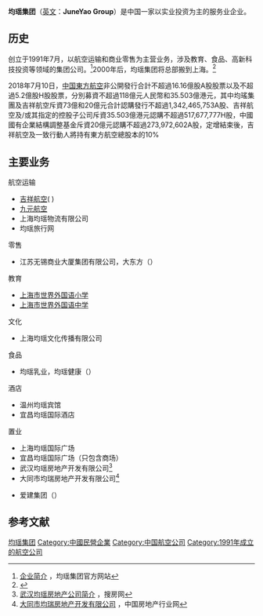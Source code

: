 {{Infobox company
| name = 上海均瑶(集团)有限公司
| name_en = Shanghai Junyao Group Co.,Ltd
| type = 有限责任公司(自然人投资或控股)
| local_code_name= CN
| local_code = 913100007031915600
| logo = JuneYao.png
| foundation = {{Start date and age|1991|7}}<br/>{{CHN}}[[上海市|上海市]]
| location = {{CHN}}[[上海市|上海市]][[浦东新区|浦东新区]]康桥东路8号
| key_people = [[王均瑶|王均瑶]]（创始人）<ref>[http://finance.sina.com.cn/g/20041111/07061146903.shtml 38岁 均瑶集团创始人病逝] {{Wayback|url=http://finance.sina.com.cn/g/20041111/07061146903.shtml |date=20200219060821 }}，新浪财经，2004年11月11日</ref><br />[[王均金|王均金]]（董事长）<br />[[王均豪|王均豪]]（总裁）
| industry = 商务服务业
| products =
| revenue =
| operating_income = 15.52亿元[[人民币|人民币]]（2014年）<ref name>[http://www.acfic.org.cn/web/zt/2014my500/index.html 2014中国民营企业500强] {{Wayback|url=http://www.acfic.org.cn/web/zt/2014my500/index.html |date=20171010190908 }}，中华全国工商业联合会，2014年8月18日</ref>
| net_income =
| parent =
| subsid = 
| homepage = {{URL|http://www.juneyao.com}}
}}
'''均瑶集团'''（[[英文|英文]]：'''JuneYao Group'''）是中国一家以实业投资为主的服务业企业。

==历史==
创立于1991年7月，以航空运输和商业零售为主营业务，涉及教育、食品、高新科技投资等领域的集团公司。<ref>[http://www.juneyao.com/group.jhtml 企业简介] {{Wayback|url=http://www.juneyao.com/group.jhtml |date=20140819085315 }}，均瑶集团官方网站</ref>2000年后，均瑶集团将总部搬到上海。<ref>{{cite news |title=浙商内部讲话丨王均金：这是对我大哥王均瑶最好的怀念 |url=https://finance.sina.com.cn/chanjing/gsnews/2021-09-15/doc-iktzscyx4400273.shtml |accessdate=2021-12-08 |archive-date=2021-12-08 |archive-url=https://web.archive.org/web/20211208105701/https://finance.sina.com.cn/chanjing/gsnews/2021-09-15/doc-iktzscyx4400273.shtml }}</ref>

2018年7月10日，[[中国東方航空|中国東方航空]]非公開發行合計不超過16.16億股A股股票以及不超過5.2億股H股股票，分別募資不超過118億元人民幣和35.503億港元，其中均瑤集團及吉祥航空斥資73億和20億元合計認購發行不超過1,342,465,753A股、吉祥航空及/或其指定的控股子公司斥資35.503億港元認購不超過517,677,777H股，中國國有企業結構調整基金斥資20億元認購不超過273,972,602A股，定增結束後，吉祥航空及一致行動人將持有東方航空總股本的10%

== 主要业务 ==
; 航空运输
* [[吉祥航空|吉祥航空]]( {{sse|603885}} )
* [[九元航空|九元航空]]
* 上海均瑶物流有限公司
* 均瑶旅行网

; 零售
* 江苏无锡商业大厦集团有限公司，大东方（{{sse|600327}}）

; 教育
* [[上海市世界外国语小学|上海市世界外国语小学]]
* [[上海市世界外国语中学|上海市世界外国语中学]]

; 文化
* 上海均瑶文化传播有限公司

; 食品
* 均瑶乳业，均瑶健康（{{sse|605388}}）

; 酒店
* 温州均瑶宾馆
* 宜昌均瑶国际酒店

; 置业
* 上海均瑶国际广场
* 宜昌均瑶国际广场（只包含商场）
* 武汉均瑶房地产开发有限公司<ref>[http://newhouse.wuhan.fang.com/company/2611040000_20111124110102.htm 武汉均瑶房地产公司简介] {{Wayback|url=http://newhouse.wuhan.fang.com/company/2611040000_20111124110102.htm |date=20140819090045 }}，搜房网</ref>
* 大同市均瑞房地产开发有限公司<ref>[http://www.cingov.com.cn/kaifa/kview.asp?kid=92862 大同市均瑞房地产开发有限公司] {{Wayback|url=http://www.cingov.com.cn/kaifa/kview.asp?kid=92862 |date=20140819084247 }}，中国房地产行业网</ref>

* 爱建集团（{{sse|600643}}）

== 参考文献 ==
{{reflist}}

{{中华人民共和国航空公司}}

[[Category:均瑶集团|]]
[[Category:中國民營企業|Category:中國民營企業]]
[[Category:中国航空公司|Category:中国航空公司]]
[[Category:1991年成立的航空公司|Category:1991年成立的航空公司]]